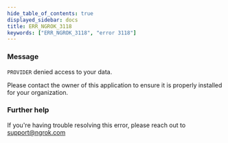 ```yaml
---
hide_table_of_contents: true
displayed_sidebar: docs
title: ERR_NGROK_3118
keywords: ["ERR_NGROK_3118", "error 3118"]
---
```


### Message

`PROVIDER` denied access to your data.

Please contact the owner of this application to ensure it is properly installed for your organization.

### Further help

If you're having trouble resolving this error, please reach out to [support@ngrok.com](mailto:support@ngrok.com?subject=Help%20with%20ERR_NGROK_3118)
